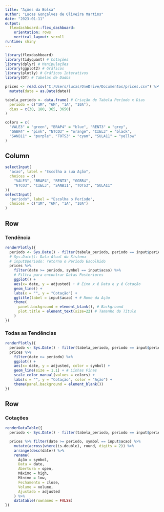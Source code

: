 ---
title: "Ações da Bolsa"
author: "Lucas Gonçalves de Oliveira Martins"
date: "2023-01-11"
output: 
  flexdashboard::flex_dashboard:
    orientation: rows
    vertical_layout: scroll
runtime: shiny
---

```{r setup, include=FALSE}
library(flexdashboard)
library(tidyquant) # Cotações
library(dplyr) # Manipulações
library(ggplot2) # Gráficos
library(plotly) # Gráficos Interativos
library(DT) # Tabelas de Dados

prices <- read.csv("C:/Users/lucas/OneDrive/Documentos/prices.csv") %>%
  mutate(date = as.Date(date))

tabela_periodo <- data.frame( # Criação de Tabela Período x Dias
  periodo = c("1M", "6M", "1A", "10A"),
  dias = c(30, 180, 365, 3650)
)

colors = c(
  "VALE3" = "green", "BRAP4" = "blue", "RENT3" = "grey",
  "GGBR4" = "pink", "NTCO3" = "orange", "CIEL3" = "black",
  "SANB11" = "purple", "TOTS3" = "cyan", "SULA11" = "yellow"
)
```

Column {.sidebar}
----------------------------------------------------------------------------------

```{r}
selectInput(
  "acao", label = "Escolha a sua Ação",
  choices = c(
    "VALE3", "BRAP4", "RENT3", "GGBR4",
    "NTCO3", "CIEL3", "SANB11", "TOTS3", "SULA11"
))
selectInput(
  "periodo", label = "Escolha o Período",
  choices = c("1M", "6M", "1A", "10A")
)
```

Row {data-width=500}
----------------------------------------------------------------------------------

### Tendência
```{r}
renderPlotly({
  periodo <- Sys.Date() - filter(tabela_periodo, periodo == input$periodo)$dias
  # Sys.Date(): Data Atual do Sistema
  # input$periodo: retorna o Período Escolhido
  prices %>%
    filter(date >= periodo, symbol == input$acao) %>%
    # Filtra para encontrar Datas Posteriores
    ggplot() +
    aes(x= date, y = adjusted) + # Eixo x é Data e y é Cotação
    geom_line() +
    labs(x = "", y = "Cotação") +
    ggtitle(label = input$acao) + # Nome da Ação
    theme(
      panel.background = element_blank(), # Background
      plot.title = element_text(size=22) # Tamanho do Título
    )
})
```
### Todas as Tendências
```{r}
renderPlotly({
  periodo <- Sys.Date() - filter(tabela_periodo, periodo == input$periodo)$dias
  prices %>%
    filter(date >= periodo) %>%
    ggplot() +
    aes(x= date, y = adjusted, color = symbol) +
    geom_line(size = 1.1) + # Linhas Finas
    scale_color_manual(values = colors) +
    labs(x = "", y = "Cotação", color = "Ação") +
    theme(panel.background = element_blank())
})
```

Row {data-width=500}
----------------------------------------------------------------------------------
### Cotações
```{r}
renderDataTable({
  periodo <- Sys.Date() - filter(tabela_periodo, periodo == input$periodo)$dias

  prices %>% filter(date >= periodo, symbol == input$acao) %>%
    mutate(across(where(is.double), round, digits = 2)) %>%
    arrange(desc(date)) %>% 
    rename(
      Ação = symbol,
      Data = date,
      Abertura = open,
      Máximo = high,
      Mínimo = low,
      Fechamento = close,
      Volume = volume,
      Ajustado = adjusted
    ) %>%
    datatable(rownames = FALSE)
})
```